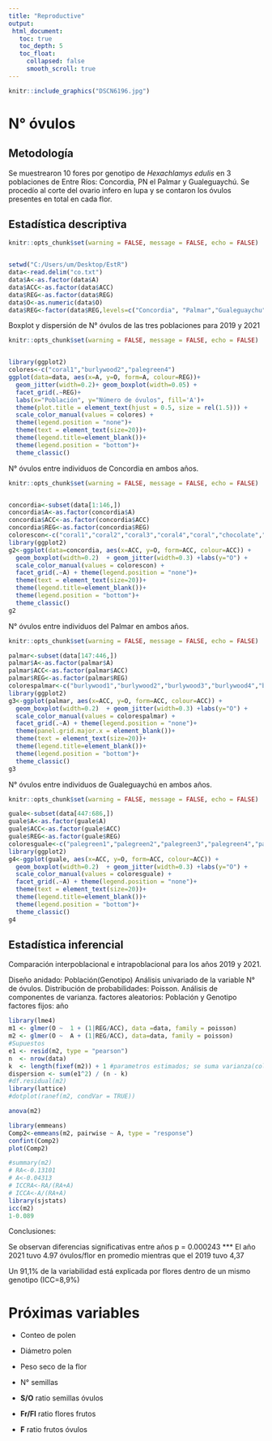 ```yaml
---
title: "Reproductive"
output:
 html_document:
   toc: true
   toc_depth: 5
   toc_float:
     collapsed: false
     smooth_scroll: true
---
```


```r
knitr::include_graphics("DSCN6196.jpg")
```

# N° óvulos

## Metodología
Se muestrearon 10 fores por genotipo de *Hexachlamys edulis* en 3 poblaciones de Entre Ríos: Concordia, PN el Palmar y Gualeguaychú.
Se procedío al corte del ovario infero en lupa y se contaron los óvulos presentes en total en cada flor.

## Estadística descriptiva

```r
knitr::opts_chunk$set(warning = FALSE, message = FALSE, echo = FALSE)


setwd("C:/Users/um/Desktop/EstR")
data<-read.delim("co.txt")
data$A<-as.factor(data$A)
data$ACC<-as.factor(data$ACC)
data$REG<-as.factor(data$REG)
data$O<-as.numeric(data$O)
data$REG<-factor(data$REG,levels=c("Concordia", "Palmar","Gualeguaychu"))

```
Boxplot y dispersión de N° óvulos de las tres poblaciones para 2019 y 2021
```r
knitr::opts_chunk$set(warning = FALSE, message = FALSE, echo = FALSE)


library(ggplot2)
colores<-c("coral1","burlywood2","palegreen4")
ggplot(data=data, aes(x=A, y=O, form=A, colour=REG))+
  geom_jitter(width=0.2)+ geom_boxplot(width=0.05) +
  facet_grid(.~REG)+
  labs(x="Población", y="Número de óvulos", fill='A')+
  theme(plot.title = element_text(hjust = 0.5, size = rel(1.5))) +
  scale_color_manual(values = colores) +
  theme(legend.position = "none")+
  theme(text = element_text(size=20))+
  theme(legend.title=element_blank())+
  theme(legend.position = "bottom")+
  theme_classic()

```
N° óvulos entre individuos de Concordia en ambos años.
```r
knitr::opts_chunk$set(warning = FALSE, message = FALSE, echo = FALSE)


concordia<-subset(data[1:146,])
concordia$A<-as.factor(concordia$A)
concordia$ACC<-as.factor(concordia$ACC)
concordia$REG<-as.factor(concordia$REG)
colorescon<-c("coral1","coral2","coral3","coral4","coral","chocolate","chocolate4","chocolate3","chocolate2","tan3","chocolate1")
library(ggplot2)
g2<-ggplot(data=concordia, aes(x=ACC, y=O, form=ACC, colour=ACC)) +  
  geom_boxplot(width=0.2)  + geom_jitter(width=0.3) +labs(y="O") +
  scale_color_manual(values = colorescon) +
  facet_grid(.~A) + theme(legend.position = "none")+
  theme(text = element_text(size=20))+
  theme(legend.title=element_blank())+
  theme(legend.position = "bottom")+
  theme_classic()
g2
```
N° óvulos entre individuos del Palmar en ambos años.
```r
knitr::opts_chunk$set(warning = FALSE, message = FALSE, echo = FALSE)

palmar<-subset(data[147:446,])
palmar$A<-as.factor(palmar$A)
palmar$ACC<-as.factor(palmar$ACC)
palmar$REG<-as.factor(palmar$REG)
colorespalmar<-c("burlywood1","burlywood2","burlywood3","burlywood4","burlywood","khaki1","khaki4","khaki3","khaki2","tan3","tan","gold1","gold2","gold3","gold4")
library(ggplot2)
g3<-ggplot(palmar, aes(x=ACC, y=O, form=ACC, colour=ACC)) +  
  geom_boxplot(width=0.2)  + geom_jitter(width=0.3) +labs(y="O") +
  scale_color_manual(values = colorespalmar) +
  facet_grid(.~A) + theme(legend.position = "none")+
  theme(panel.grid.major.x = element_blank())+
  theme(text = element_text(size=20))+
  theme(legend.title=element_blank())+
  theme(legend.position = "bottom")+
  theme_classic()
g3
```
N° óvulos entre individuos de Gualeguaychú en ambos años.
```r
knitr::opts_chunk$set(warning = FALSE, message = FALSE, echo = FALSE)

guale<-subset(data[447:686,])
guale$A<-as.factor(guale$A)
guale$ACC<-as.factor(guale$ACC)
guale$REG<-as.factor(guale$REG)
coloresguale<-c("palegreen1","palegreen2","palegreen3","palegreen4","palegreen","aquamarine1","aquamarine4","aquamarine3","aquamarine2","aquamarine","springgreen3","springgreen2","springgreen1")
library(ggplot2)
g4<-ggplot(guale, aes(x=ACC, y=O, form=ACC, colour=ACC)) +  
  geom_boxplot(width=0.2)  + geom_jitter(width=0.3) +labs(y="O") +
  scale_color_manual(values = coloresguale) +
  facet_grid(.~A) + theme(legend.position = "none")+
  theme(text = element_text(size=20))+
  theme(legend.title=element_blank())+
  theme(legend.position = "bottom")+
  theme_classic()
g4
```

## Estadística inferencial

Comparación interpoblacional e intrapoblacional para los años 2019 y 2021.

Diseño anidado: Población(Genotipo)
Análisis univariado de la variable N° de óvulos.
Distribución de probabilidades: Poisson.
Análisis de componentes de varianza.
factores aleatorios: Población y Genotipo
factores fijos: año


```r
library(lme4)
m1 <- glmer(O ~  1 + (1|REG/ACC), data =data, family = poisson)
m2 <- glmer(O ~  A + (1|REG/ACC), data=data, family = poisson)
#Supuestos
e1 <- resid(m2, type = "pearson")
n  <- nrow(data)
k  <- length(fixef(m2)) + 1 #parametros estimados; se suma varianza(colmenas)
dispersion <- sum(e1^2) / (n - k)
#df.residual(m2)
library(lattice)
#dotplot(ranef(m2, condVar = TRUE))

anova(m2)

library(emmeans)
Comp2<-emmeans(m2, pairwise ~ A, type = "response") 
confint(Comp2)
plot(Comp2)

#summary(m2)
# RA<-0.13101
# A<-0.04313
# ICCRA<-RA/(RA+A)
# ICCA<-A/(RA+A)
library(sjstats)
icc(m2)
1-0.089
```

Conclusiones:

Se observan diferencias significativas entre años p = 0.000243 ***
El año 2021 tuvo 4.97 óvulos/flor en promedio mientras que el 2019 tuvo 4,37

Un 91,1% de la variabilidad está explicada por flores dentro de un mismo genotipo (ICC=8,9%)

# Próximas variables

* Conteo de polen

* Diámetro polen

* Peso seco de la flor

* N° semillas

* **S/O** ratio semillas óvulos

* **Fr/Fl** ratio flores frutos

* **F** ratio frutos óvulos
